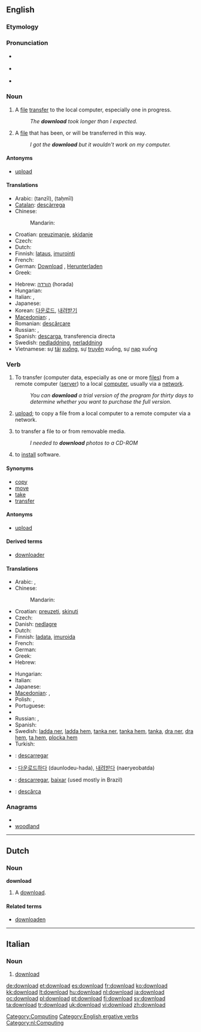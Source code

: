 {{wikipedia|Uploading and downloading}}
{{also|Download}}
==English==

===Etymology===
{{prefix|down|load}}

===Pronunciation===
* {{a|RP}} {{IPA|/ˌdaʊnˈləʊd/}}
* {{a|US}} {{IPA|/ˈdaʊnˌloʊd/}}
* {{audio|en-us-download.ogg|Audio (US)}}

===Noun===
{{en-noun}}

# A [[file]] [[transfer]] to the local computer, especially one in progress.
#: ''The '''download''' took longer than I expected.''
# A [[file]] that has been, or will be transferred in this way.
#: ''I got the '''download''' but it wouldn't work on my computer.''

====Antonyms====
* [[upload]]

====Translations====
{{trans-top|file transfer to the local computer}}
* Arabic: {{Arab|[[تنزيل]]}} (tanzīl), {{Arab|[[تحميل]]}} (taḥmīl)
* [[Catalan]]: [[descàrrega]]
* Chinese:
*: Mandarin: {{zh-tsp|下載|下载|xiàzǎi}}
* Croatian: [[preuzimanje]], [[skidanje]]
* Czech: {{t-|cs|stažení|n}}
* Dutch: {{t+|nl|download|m}}
* Finnish: [[lataus]], [[imurointi]] {{italbrac|slang}}
* French: {{t+|fr|téléchargement|m}}
* German: [[Download]] {{m}}, [[Herunterladen]] {{n}}
* Greek: {{t|el|καταφόρτωση|f|tr=katafórtosi}}
{{trans-mid}}
* Hebrew: [[הורדה]] (horada) {{f}}
* Hungarian: {{t+|hu|letöltés}}
* Italian: {{t-|it|download|m}}, {{t+|it|scaricamento|m}}
* Japanese: {{t+|ja|ダウンロード|tr=daunrōdo}}
* Korean: [[다운로드]], [[내려받기]]
* [[Macedonian]]: {{t|mk|преземање|n|tr=prezémanje}},  {{t|mk|симнување|n|tr=simnúvanje}}
* Romanian: [[descărcare]] {{f}}
* Russian: {{t+|ru|скачивание|n|tr=skáčivanije}}, {{t+|ru|скачка|f|tr=skáčka}}
* Spanish: [[descarga]], transferencia directa
* Swedish: [[nedladdning]], [[nerladdning]]
* Vietnamese: sự [[tải]] [[xuống]], sự [[truyền]] xuống, sự [[nạp]] xuống
{{trans-bottom}}

===Verb===
{{en-verb}}

# {{transitive}} To transfer (computer data, especially as one or more [[file|files]]) from a remote computer ([[server]]) to a local [[computer]], usually via a [[network]].
#: ''You can '''download''' a trial version of the program for thirty days to determine whether you want to purchase the full version.''
# {{context|transitive|nonstandard}} [[upload]]; to copy a file from a local computer to a remote computer via a network.
# {{context|transitive|nonstandard}} to transfer a file to or from removable media.
#: ''I needed to '''download''' photos to a CD-ROM''
# {{context|transitive|nonstandard}} to [[install]] software.

====Synonyms====
* [[copy]]
* [[move]]
* [[take]]
* [[transfer]]

====Antonyms====
* [[upload]]

====Derived terms====
* [[downloader]]

====Translations====
{{trans-top|to transfer data from a remote computer to a local one}}
* Arabic: {{t-|ar|حمل|tr=Hammala}}, {{t|ar|نزل|tr=nazzala}}
* Chinese:
*: Mandarin: {{zh-tsp|下載|下载|xiàzǎi}}
* Croatian: [[preuzeti]], [[skinuti]]
* Czech: {{t-|cs|stáhnout}}
* Danish: [[nedlagre]]
* Dutch: {{t+|nl|downloaden}}
* Finnish: [[ladata]], [[imuroida]] {{italbrac|slang}}
* French: {{t+|fr|télécharger}}
* German: {{t+|de|herunterladen}}
* Greek: {{t|el|καταφορτώνω|tr=katafortóno}}
* Hebrew: {{t-|he|הוריד|tr=horíd}}
{{trans-mid}}
* Hungarian: {{t+|hu|letölt}}
* Italian: {{t+|it|scaricare}}
* Japanese: {{t+|ja|ダウンロードする|tr=daunrōdo-suru}}
* [[Macedonian]]: {{t|mk|презема|tr=prézema}},  {{t|mk|симнува|tr=símnuva}}
* Polish: {{t+|pl|ściągać}}, {{t-|pl|ściągnąć}}
* Portuguese: {{t+|pt|descarregar}}
* {{trreq|Romanian}}
* Russian: {{t+|ru|скачать|tr=skačát’}} {{pf}}, {{t+|ru|скачивать|tr=skáčivat’}} {{impf}}
* Spanish: {{t+|es|descargar}}
* Swedish: [[ladda ner]], [[ladda hem]], [[tanka ner]], [[tanka hem]], [[tanka]], [[dra ner]], [[dra hem]], [[ta hem]], [[plocka hem]]
* Turkish: {{t+|tr|indirmek}}
{{trans-bottom}}

{{checktrans-top}}
* {{ttbc|Catalan}}: [[descarregar]]
* {{ttbc|Korean}}: [[다운로드하다]] (daunlodeu-hada), [[내려받다]] (naeryeobatda)
{{trans-mid}}
* {{ttbc|Portuguese}}: [[descarregar]], [[baixar]] (used mostly in Brazil)
* {{ttbc|Romanian}}: [[descărca]]
{{trans-bottom}}

===Anagrams===
* {{alphagram|addlnoow}}
* [[woodland#English|woodland]]

[[Category:Computing]]
[[Category:English ergative verbs]]

----

==Dutch==

===Noun===
'''download''' {{m}}

# A [[#English|download]].

====Related terms====
* [[downloaden]]

[[Category:nl:Computing]]

----
==Italian==

===Noun===
{{infl|it|noun}} {{m|inv}}

#{{computing|lang=it}} [[#English|download]]

[[de:download]]
[[et:download]]
[[es:download]]
[[fr:download]]
[[ko:download]]
[[kk:download]]
[[lt:download]]
[[hu:download]]
[[nl:download]]
[[ja:download]]
[[oc:download]]
[[pl:download]]
[[pt:download]]
[[fi:download]]
[[sv:download]]
[[ta:download]]
[[tr:download]]
[[uk:download]]
[[vi:download]]
[[zh:download]]